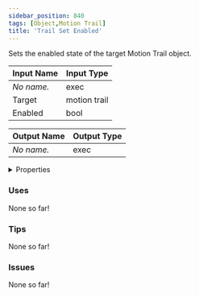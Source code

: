 ```yaml
---
sidebar_position: 840
tags: [Object,Motion Trail]
title: 'Trail Set Enabled'
---
```


Sets the enabled state of the target Motion Trail object.



<DocusaurusSvg />

| Input Name | Input Type |
|-----------|-----------|
| *No name.* | exec |
| Target | motion trail |
| Enabled | bool |

| Output Name | Output Type |
|-----------|-----------|
| *No name.* | exec |


<details>
  <summary>Properties</summary>
  <div>
    <div>
    <table>
      <thead>
        <tr>
          <th>Is beta required?</th>
          <th>No</th>
        </tr>
        <tr>
          <th>Is this chip a trolling risk?</th>
          <th>No</th>
        </tr>
        <tr>
          <th>Is this chip a role assignment risk?</th>
          <th>No</th>
        </tr>
        <tr>
          <th>Chip UUID</th>
          <th>0bf0dcf8-0731-40d4-883d-288862c98aed</th>
        </tr>
        <tr>
          <th>Room availability</th>
          <th>Available everywhere</th>
        </tr>
      </thead>
    </table>
    </div>
  </div>
</details>

### Uses

None so far!

### Tips

None so far!

### Issues

None so far!